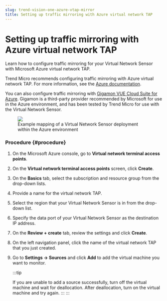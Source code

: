 ```yaml
---
slug: trend-vision-one-azure-vtap-mirror
title: Setting up traffic mirroring with Azure virtual network TAP
---
```

# Setting up traffic mirroring with Azure virtual network TAP

Learn how to configure traffic mirroring for your Virtual Network Sensor with Microsoft Azure virtual network TAP.

Trend Micro recommends configuring traffic mirroring with Azure virtual network TAP. For more information, see the [Azure documentation](https://learn.microsoft.com/en-us/azure/virtual-network/virtual-network-tap-overview).

You can also configure traffic mirroring with [Gigamon VUE Cloud Suite for Azure](gigamon-vue-cloud-suite-azure.mdx). Gigamon is a third-party provider recommended by Microsoft for use in the Azure environment, and has been tested by Trend Micro for use with the Virtual Network Sensor.

<figure>
<img src="./images/vTAPtrafficMirroring=f83f2f6e-213d-4d8b-b990-5985fc957c65.webp" />
<figcaption>Example mapping of a Virtual Network Sensor deployment within the Azure environment</figcaption>
</figure>

### Procedure {#procedure}

1.  On the Microsoft Azure console, go to **Virtual network terminal access points**.

2.  On the **Virtual network terminal access points** screen, click **Create**.

3.  On the **Basics** tab, select the subscription and resource group from the drop-down lists.

4.  Provide a name for the virtual network TAP.

5.  Select the region that your Virtual Network Sensor is in from the drop-down list.

6.  Specify the data port of your Virtual Network Sensor as the destination IP address.

7.  On the **Review + create** tab, review the settings and click **Create**.

8.  On the left navigation panel, click the name of the virtual network TAP that you just created.

9.  Go to **Settings → Sources** and click **Add** to add the virtual machine you want to monitor.

    :::tip

    If you are unable to add a source successfully, turn off the virtual machine and wait for deallocation. After deallocation, turn on the virtual machine and try again.
    :::
:::
